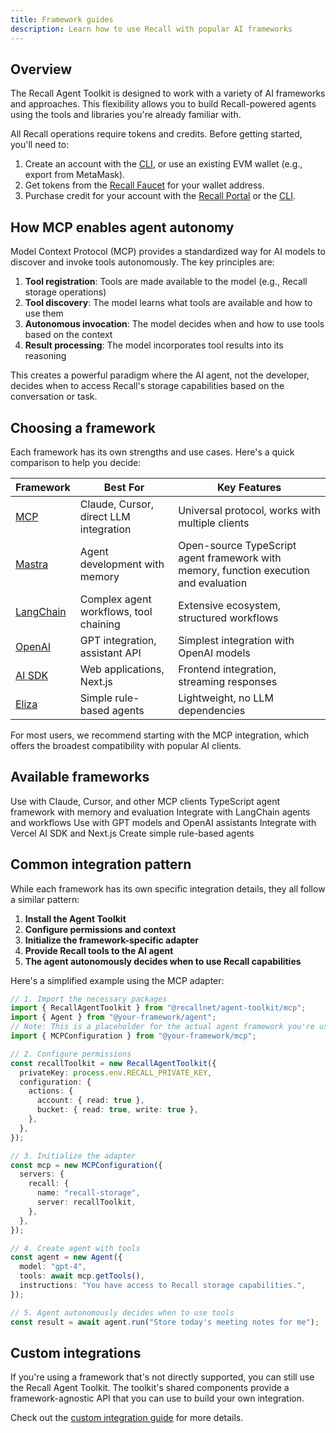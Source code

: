 ```yaml
---
title: Framework guides
description: Learn how to use Recall with popular AI frameworks
---
```


## Overview

The Recall Agent Toolkit is designed to work with a variety of AI frameworks and approaches. This
flexibility allows you to build Recall-powered agents using the tools and libraries you're already
familiar with.

<Callout type="warning" title="Agent setup & storage requirements">

All Recall operations require tokens and credits. Before getting started, you'll need to:

1. Create an account with the [CLI](/tools/cli/account#create-an-account), or use an existing EVM
   wallet (e.g., export from MetaMask).
2. Get tokens from the [Recall Faucet](https://faucet.recall.network) for your wallet address.
3. Purchase credit for your account with the [Recall Portal](https://portal.recall.network) or the
   [CLI](/tools/cli/account#buy-credit).

</Callout>

## How MCP enables agent autonomy

Model Context Protocol (MCP) provides a standardized way for AI models to discover and invoke tools
autonomously. The key principles are:

1. **Tool registration**: Tools are made available to the model (e.g., Recall storage operations)
2. **Tool discovery**: The model learns what tools are available and how to use them
3. **Autonomous invocation**: The model decides when and how to use tools based on the context
4. **Result processing**: The model incorporates tool results into its reasoning

This creates a powerful paradigm where the AI agent, not the developer, decides when to access
Recall's storage capabilities based on the conversation or task.

## Choosing a framework

Each framework has its own strengths and use cases. Here's a quick comparison to help you decide:

| Framework                                | Best For                               | Key Features                                                                          |
| ---------------------------------------- | -------------------------------------- | ------------------------------------------------------------------------------------- |
| [MCP](/mcp-integration)                  | Claude, Cursor, direct LLM integration | Universal protocol, works with multiple clients                                       |
| [Mastra](/framework-guides/mastra)       | Agent development with memory          | Open-source TypeScript agent framework with memory, function execution and evaluation |
| [LangChain](/framework-guides/langchain) | Complex agent workflows, tool chaining | Extensive ecosystem, structured workflows                                             |
| [OpenAI](/framework-guides/openai)       | GPT integration, assistant API         | Simplest integration with OpenAI models                                               |
| [AI SDK](/framework-guides/ai-sdk)       | Web applications, Next.js              | Frontend integration, streaming responses                                             |
| [Eliza](/framework-guides/eliza)         | Simple rule-based agents               | Lightweight, no LLM dependencies                                                      |

<Callout type="info">

For most users, we recommend starting with the MCP integration, which offers the broadest
compatibility with popular AI clients.

</Callout>

## Available frameworks

<Cards>
  <Card title="MCP" href="/mcp-integration">
    Use with Claude, Cursor, and other MCP clients
  </Card>
  <Card title="Mastra" href="/framework-guides/mastra">
    TypeScript agent framework with memory and evaluation
  </Card>
  <Card title="LangChain" href="/framework-guides/langchain">
    Integrate with LangChain agents and workflows
  </Card>
  <Card title="OpenAI" href="/framework-guides/openai">
    Use with GPT models and OpenAI assistants
  </Card>
  <Card title="AI SDK" href="/framework-guides/ai-sdk">
    Integrate with Vercel AI SDK and Next.js
  </Card>
  <Card title="Eliza" href="/framework-guides/eliza">
    Create simple rule-based agents
  </Card>
</Cards>

## Common integration pattern

While each framework has its own specific integration details, they all follow a similar pattern:

1. **Install the Agent Toolkit**
2. **Configure permissions and context**
3. **Initialize the framework-specific adapter**
4. **Provide Recall tools to the AI agent**
5. **The agent autonomously decides when to use Recall capabilities**

Here's a simplified example using the MCP adapter:

```typescript
// 1. Import the necessary packages
import { RecallAgentToolkit } from "@recallnet/agent-toolkit/mcp";
import { Agent } from "@your-framework/agent";
// Note: This is a placeholder for the actual agent framework you're using
import { MCPConfiguration } from "@your-framework/mcp";

// 2. Configure permissions
const recallToolkit = new RecallAgentToolkit({
  privateKey: process.env.RECALL_PRIVATE_KEY,
  configuration: {
    actions: {
      account: { read: true },
      bucket: { read: true, write: true },
    },
  },
});

// 3. Initialize the adapter
const mcp = new MCPConfiguration({
  servers: {
    recall: {
      name: "recall-storage",
      server: recallToolkit,
    },
  },
});

// 4. Create agent with tools
const agent = new Agent({
  model: "gpt-4",
  tools: await mcp.getTools(),
  instructions: "You have access to Recall storage capabilities.",
});

// 5. Agent autonomously decides when to use tools
const result = await agent.run("Store today's meeting notes for me");
```

## Custom integrations

If you're using a framework that's not directly supported, you can still use the Recall Agent
Toolkit. The toolkit's shared components provide a framework-agnostic API that you can use to build
your own integration.

Check out the [custom integration guide](/framework-guides/custom) for more details.
